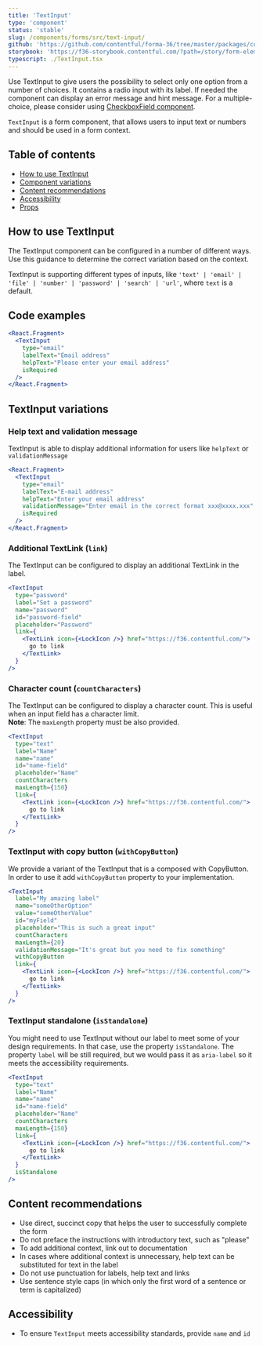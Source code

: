 ```yaml
---
title: 'TextInput'
type: 'component'
status: 'stable'
slug: /components/forms/src/text-input/
github: 'https://github.com/contentful/forma-36/tree/master/packages/components/forms/src/radio-button-field'
storybook: 'https://f36-storybook.contentful.com/?path=/story/form-elements-textinput--basic'
typescript: ./TextInput.tsx
---
```


Use TextInput to give users the possibility to select only one option from a number of choices. It contains a radio input with its label. If needed the component can display an error message and hint message. For a multiple-choice, please consider using [CheckboxField component](https://f36.contentful.com/components/checkbox-field/).

`TextInput` is a form component, that allows users to input text or numbers and should be used in a form context.

## Table of contents

- [How to use TextInput](#how-to-use-TextInput)
- [Component variations](#component-variations)
- [Content recommendations](#content-recommendations)
- [Accessibility](#accessibility)
- [Props](#props)

## How to use TextInput

The TextInput component can be configured in a number of different ways. Use this guidance to determine the correct variation based on the context.

TextInput is supporting different types of inputs, like `'text' | 'email' | 'file' | 'number' | 'password' | 'search' | 'url'`, where `text` is a default.

## Code examples

```jsx
<React.Fragment>
  <TextInput
    type="email"
    labelText="Email address"
    helpText="Please enter your email address"
    isRequired
  />
</React.Fragment>
```

## TextInput variations

### Help text and validation message

TextInput is able to display additional information for users like `helpText` or `validationMessage`

```jsx
<React.Fragment>
  <TextInput
    type="email"
    labelText="E-mail address"
    helpText="Enter your email address"
    validationMessage="Enter email in the correct format xxx@xxxx.xxx"
    isRequired
  />
</React.Fragment>
```

### Additional TextLink (`link`)

The TextInput can be configured to display an additional TextLink in the label.

```jsx
<TextInput
  type="password"
  label="Set a password"
  name="password"
  id="password-field"
  placeholder="Password"
  link={
    <TextLink icon={<LockIcon />} href="https://f36.contentful.com/">
      go to link
    </TextLink>
  }
/>
```

### Character count (`countCharacters`)

The TextInput can be configured to display a character count. This is useful when an input field has a character limit.<br/>
**Note**: The `maxLength` property must be also provided.

```jsx
<TextInput
  type="text"
  label="Name"
  name="name"
  id="name-field"
  placeholder="Name"
  countCharacters
  maxLength={150}
  link={
    <TextLink icon={<LockIcon />} href="https://f36.contentful.com/">
      go to link
    </TextLink>
  }
/>
```

### TextInput with copy button (`withCopyButton`)

We provide a variant of the TextInput that is a composed with CopyButton. In order to use it add `withCopyButton` property to your implementation.

```jsx
<TextInput
  label="My amazing label"
  name="someOtherOption"
  value="someOtherValue"
  id="myField"
  placeholder="This is such a great input"
  countCharacters
  maxLength={20}
  validationMessage="It's great but you need to fix something"
  withCopyButton
  link={
    <TextLink icon={<LockIcon />} href="https://f36.contentful.com/">
      go to link
    </TextLink>
  }
/>
```

### TextInput standalone (`isStandalone`)

You might need to use TextInput without our label to meet some of your design requirements. In that case, use the property `isStandalone`. The property `label` will be still required, but we would pass it as `aria-label` so it meets the accessibility requirements.

```jsx
<TextInput
  type="text"
  label="Name"
  name="name"
  id="name-field"
  placeholder="Name"
  countCharacters
  maxLength={150}
  link={
    <TextLink icon={<LockIcon />} href="https://f36.contentful.com/">
      go to link
    </TextLink>
  }
  isStandalone
/>
```

## Content recommendations

- Use direct, succinct copy that helps the user to successfully complete the form
- Do not preface the instructions with introductory text, such as "please"
- To add additional context, link out to documentation
- In cases where additional context is unnecessary, help text can be substituted for text in the label
- Do not use punctuation for labels, help text and links
- Use sentence style caps (in which only the first word of a sentence or term is capitalized)

## Accessibility

- To ensure `TextInput` meets accessibility standards, provide `name` and `id`


<Props of="TextInput" />
